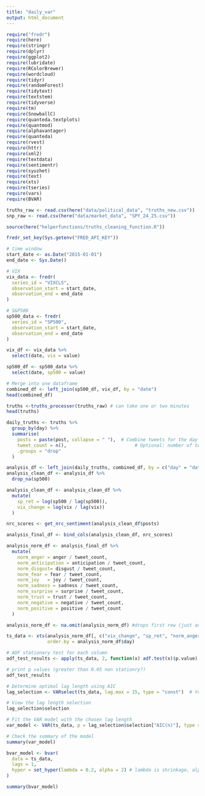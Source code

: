 ```yaml
---
title: "daily_var"
output: html_document
---
```


```r
require("fredr")
require(here)
require(stringr)
require(dplyr)
require(ggplot2)
require(lubridate)
require(RColorBrewer)
require(wordcloud)
require(tidyr)
require(randomForest)
require(tidytext)
require(textstem)
require(tidyverse)
require(tm)
require(SnowballC)
require(quanteda.textplots)
require(quantmod)
require(alphavantager)
require(quanteda)
require(rvest)
require(httr)
require(xml2)
require(textdata)
require(sentimentr)
require(syuzhet)
require(text)
require(xts)
require(tseries)
require(vars)
require(BVAR)

truths_raw <- read.csv(here("data/political_data", "truths_new.csv"))
snp_raw <- read.csv(here("data/market_data", "SPY_24_25.csv"))

source(here("helperfunctions/truths_cleaning_function.R"))
```

```r
fredr_set_key(Sys.getenv("FRED_API_KEY"))
```

```r
# time window
start_date <- as.Date("2015-01-01")
end_date <- Sys.Date()

# VIX
vix_data <- fredr(
  series_id = "VIXCLS",
  observation_start = start_date,
  observation_end = end_date
)

# S&P500
sp500_data <- fredr(
  series_id = "SP500",
  observation_start = start_date,
  observation_end = end_date
)

vix_df <- vix_data %>%
  select(date, vix = value)

sp500_df <- sp500_data %>%
  select(date, sp500 = value)

# Merge into one dataframe
combined_df <- left_join(sp500_df, vix_df, by = "date")
head(combined_df)

```

```r
truths <-truths_processer(truths_raw) # can take one or two minutes
head(truths)
```


```r
daily_truths <- truths %>%
  group_by(day) %>%
  summarise(
    posts = paste(post, collapse = " "),  # Combine tweets for the day
    tweet_count = n(),                         # Optional: number of tweets
    .groups = "drop"
  )
```


```r
analysis_df <- left_join(daily_truths, combined_df, by = c("day" = "date"))
analysis_clean_df <- analysis_df %>%
  drop_na(sp500)

```

```r
analysis_clean_df <- analysis_clean_df %>%
  mutate(
    sp_ret = log(sp500 / lag(sp500)),
    vix_change = log(vix / lag(vix))
  )
```


```r
nrc_scores <- get_nrc_sentiment(analysis_clean_df$posts)

analysis_final_df <- bind_cols(analysis_clean_df, nrc_scores)
```

```r
analysis_norm_df <- analysis_final_df %>%
  mutate(
    norm_anger = anger / tweet_count,
    norm_anticipation = anticipation / tweet_count,
    norm_disgust= disgust / tweet_count,
    norm_fear = fear / tweet_count,
    norm_joy   = joy / tweet_count,
    norm_sadness = sadness / tweet_count,
    norm_surprise = surprise / tweet_count,
    norm_trust = trust / tweet_count,
    norm_negative = negative / tweet_count,
    norm_positive = positive / tweet_count
  )

analysis_norm_df <- na.omit(analysis_norm_df) #drops first row (just announcement)

```


```r

ts_data <- xts(analysis_norm_df[, c("vix_change", "sp_ret", "norm_anger", "norm_anticipation", "norm_disgust", "norm_fear",  "norm_joy", "norm_sadness", "norm_surprise", "norm_trust",  "norm_negative", "norm_positive", "tweet_count")], 
               order.by = analysis_norm_df$day)
```

```r
# ADF stationary test for each column
adf_test_results <- apply(ts_data, 2, function(x) adf.test(x)$p.value) #2 means columns

# print p values (greater than 0.05 non stationry?)
adf_test_results
```


```r
# Determine optimal lag length using AIC
lag_selection <- VARselect(ts_data, lag.max = 15, type = "const")  # You can adjust lag.max based on your data

# View the lag length selection
lag_selection$selection
```


```r
# Fit the VAR model with the chosen lag length
var_model <- VAR(ts_data, p = lag_selection$selection["AIC(n)"], type = "const")

# Check the summary of the model
summary(var_model)
```

```r
bvar_model <- bvar(
  data = ts_data,
  lags = 1,
  hyper = set_hyper(lambda = 0.2, alpha = 2) # lambda is shrinkage, alpha is lag punishment -> lag 1 doesnt matter
)
```

```r
summary(bvar_model)
```





